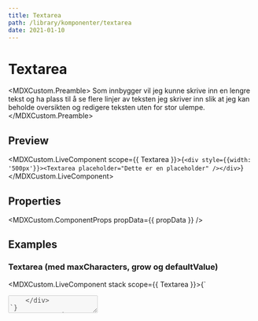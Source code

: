 ```yaml
---
title: Textarea
path: /library/komponenter/textarea
date: 2021-01-10
---
```



# Textarea

<MDXCustom.Preamble>
  Som innbygger vil jeg kunne skrive inn en lengre tekst og ha plass til å se flere linjer av teksten jeg skriver inn slik at jeg kan
  beholde oversikten og redigere teksten uten for stor ulempe.
</MDXCustom.Preamble>

## Preview

<MDXCustom.LiveComponent scope={{ Textarea }}>{`<div style={{width: '500px'}}><Textarea placeholder="Dette er en placeholder" /></div>`}</MDXCustom.LiveComponent>

## Properties

<MDXCustom.ComponentProps propData={{ propData }} />

## Examples

### Textarea (med maxCharacters, grow og defaultValue)

<MDXCustom.LiveComponent stack scope={{ Textarea }}>{`
  <div style={{width: '500px'}}>
  <Textarea 
      placeholder="Dette er en placeholder"
      maxCharacters={255}
      maxText="chars"
      defaultValue="LO\\n\\n - Første ordet på internett 29 Oktober, 1969"
      testId="123-test"
      transparent={false}
      disabled={false}
      label="Skriv inn en tekst"
      minRows={3}
      maxRows={10}
      grow={true}
      errorText=""
      mode="onblueberry"
    />
    </div>
`}</MDXCustom.LiveComponent>
